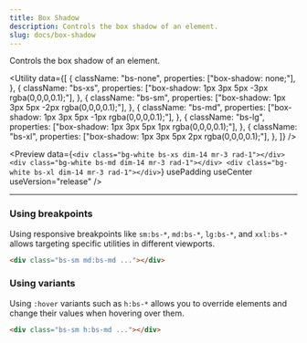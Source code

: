 ```yaml
---
title: Box Shadow
description: Controls the box shadow of an element.
slug: docs/box-shadow
---
```


Controls the box shadow of an element.

<Utility
  data={[
    {
      className: "bs-none",
      properties: ["box-shadow: none;"],
    },
    {
      className: "bs-xs",
      properties: ["box-shadow: 1px 3px 5px -3px rgba(0,0,0,0.1);"],
    },
    {
      className: "bs-sm",
      properties: ["box-shadow: 1px 3px 5px -2px rgba(0,0,0,0.1);"],
    },
    {
      className: "bs-md",
      properties: ["box-shadow: 1px 3px 5px -1px rgba(0,0,0,0.1);"],
    },
    {
      className: "bs-lg",
      properties: ["box-shadow: 1px 3px 5px 1px rgba(0,0,0,0.1);"],
    },
    {
      className: "bs-xl",
      properties: ["box-shadow: 1px 3px 5px 2px rgba(0,0,0,0.1);"],
    },
  ]}
/>

<Preview
  data={`<div class="bg-white bs-xs dim-14 mr-3 rad-1"></div>
    <div class="bg-white bs-md dim-14 mr-3 rad-1"></div>
    <div class="bg-white bs-xl dim-14 mr-3 rad-1"></div>`}
  usePadding
  useCenter
  useVersion="release"
/>

---

### Using breakpoints

Using responsive breakpoints like `sm:bs-*`, `md:bs-*`, `lg:bs-*`, and `xxl:bs-*` allows targeting specific utilities in different viewports.

```html "md:bs-md"
<div class="bs-sm md:bs-md ..."></div>
```

### Using variants

Using `:hover` variants such as `h:bs-*` allows you to override elements and change their values when hovering over them.

```html "h:bs-md"
<div class="bs-sm h:bs-md ..."></div>
```
